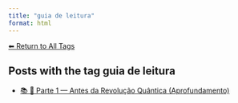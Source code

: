 ```yaml
---
title: "guia de leitura"
format: html
---
```


[⬅ Return to All Tags](../tags.qmd)

## Posts with the tag **guia de leitura**

- [📚 🧬 Parte 1 — Antes da Revolução Quântica (Aprofundamento)](/posts/physics/parte-1-mecanica-quantica.html)
